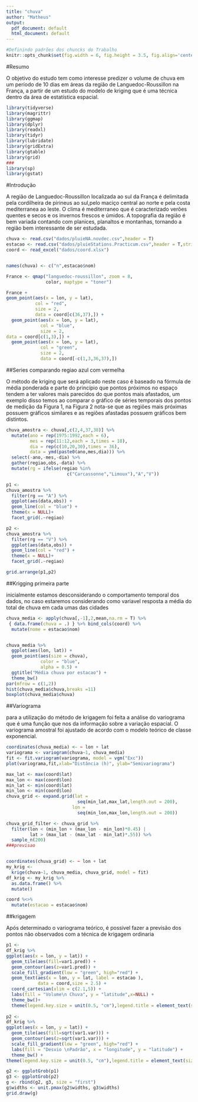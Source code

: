 ```yaml
---
title: "chuva"
author: "Matheus"
output:
  pdf_document: default
  html_document: default
---
```


```r
#Definindo padrões dos chuncks do Trabalho
knitr::opts_chunk$set(fig.width = 6, fig.height = 3.5, fig.align='center', echo=FALSE, warning = FALSE, message = FALSE)
```

#Resumo

O objetivo do estudo tem como interesse predizer o volume de chuva em um período de 10 dias em áreas da  região de Languedoc-Roussillon na França, a partir de um estudo do modelo de kriging que é uma técnica dentro da área de  estatística espacial.



```r
library(tidyverse)
library(magrittr)
library(ggmap)
library(dplyr)
library(readxl)
library(tidyr)
library(lubridate)
library(gridExtra)
library(gtable)
library(grid)
###
library(sp)
library(gstat)
```
#Introdução

  A região de  Languedoc-Roussillon localizada ao sul da França é
delimitada pela cordilheira de pirineus ao sul,pelo maciço central ao norte e pela costa mediterranea ao leste.
 O clima é mediterraneo que é caracterizado verões quentes e secos e os invernos frescos e úmidos.
  A topografia da região é bem variada contando com planices, planaltos e montanhas, tornando a região bem interessante de ser estudada.

```r
chuva <- read.csv("dados/pluieNA.novdec.csv",header = T)
estacao <- read.csv("dados/pluieStations.Practicum.csv",header = T,stringsAsFactors = F)
coord <- read_excel("dados/coord.xlsx")


names(chuva) <- c("n",estacao$nom) 
```


```r
France <- qmap("languedoc-roussillon", zoom = 8, 
               color, maptype = "toner")

France +
geom_point(aes(x = lon, y = lat), 
           col = "red", 
           size = 2, 
           data = coord[c(36,37),]) +
  geom_point(aes(x = lon, y = lat), 
             col = "blue", 
             size = 2,
data = coord[c(1,3),]) +
  geom_point(aes(x = lon, y = lat), 
             col = "green", 
             size = 2, 
             data = coord[-c(1,3,36,37),]) 
```


##Series comparando regiao azul com vermelha

O método de kriging que será aplicado neste caso é baseado na fórmula de média ponderada e parte do princípio que pontos próximos no espaço tendem a ter valores mais parecidos do que pontos mais afastados, um exemplo disso temos ao comparar o gráfico de séries temporais dos pontos de medição da Figura 1, na Figura 2 nota-se
que as regiões mais próximas possuem gráficos similares e as regiões afastadas possuem gráficos bem distintos.


```r
chuva_amostra <- chuva[,c(2,4,37,38)] %>% 
  mutate(ano = rep(1975:1992,each = 6), 
         mes = rep(11:12,each = 3,times = 18),
         dia = rep(c(10,20,30),times = 36),
         data = ymd(paste0(ano,mes,dia))) %>%
  select(-ano,-mes,-dia) %>% 
  gather(regiao,obs,-data) %>% 
  mutate(rg = ifelse(regiao %in%
                       c("Carcassonne","Limoux"),"A","V"))

p1 <- 
chuva_amostra %>%
  filter(rg == "A") %>% 
  ggplot(aes(data,obs)) +
  geom_line(col = "blue") +
  theme(x = NULL)+
  facet_grid(.~regiao)

p2 <- 
chuva_amostra %>%
  filter(rg == "V") %>% 
  ggplot(aes(data,obs)) +
  geom_line(col = "red") +
  theme(x = NULL)+
  facet_grid(.~regiao)

grid.arrange(p1,p2)
```


##Krigging primeira parte

inicialmente estamos desconsiderando  o comportamento temporal dos dados, no caso estaremos considerando como variavel resposta a média do total de chuva em cada umas das cidades

```r
chuva_media <- apply(chuva[,-1],2,mean,na.rm = T) %>%
 { data.frame(chuva = .) } %>% bind_cols(coord) %>%
  mutate(nome = estacao$nom)


chuva_media %>% 
  ggplot(aes(lon, lat)) +
  geom_point(aes(size = chuva), 
             color = "blue",
             alpha = 0.5) + 
  ggtitle("Média chuva por estacao") + 
  theme_bw()
par(mfrow = c(1,2))
hist(chuva_media$chuva,breaks =11)
boxplot(chuva_media$chuva)
```

##Variograma

para a utilização do método de krigagem foi feita a análise do variograma que é uma função que nos da informação sobre a variação espacial.
O variograma amostral foi ajustado de acordo com o  modelo teórico de  classe exponencial.

```r
coordinates(chuva_media) <- ~ lon + lat
variograma <- variogram(chuva~1, chuva_media) 
fit <- fit.variogram(variograma, model = vgm("Exc"))
plot(variograma,fit,xlab="Distância (h)", ylab="Semivariograma")
```



```r
max_lat <- max(coord$lat)
max_lon <- max(coord$lon) 
min_lat <- min(coord$lat)
min_lon <- min(coord$lon)
chuva_grid <- expand.grid(lat =
                           seq(min_lat,max_lat,length.out = 200),
                         lon = 
                           seq(min_lon,max_lon,length.out = 200))

chuva_grid_filter <- chuva_grid %>%
  filter(lon < (min_lon + (max_lon - min_lon)*0.45) |
         lat > (max_lat - (max_lat - min_lat)*.55)) %>% 
  sample_n(200)
###previsao


coordinates(chuva_grid) <- ~ lon + lat
my_krig <- 
  krige(chuva~1, chuva_media, chuva_grid, model = fit)
df_krig <- my_krig %>% 
  as.data.frame() %>% 
  mutate()

coord %<>%
  mutate(estacao = estacao$nom)

```

##krigagem

Após determinado o variograma teórico, é possivel fazer a previsão dos pontos não observados com a técnica de krigagem ordinaria

```r

p1 <-
df_krig %>%
ggplot(aes(x = lon, y = lat)) +
  geom_tile(aes(fill=var1.pred)) +
  geom_contour(aes(z=var1.pred)) +
  scale_fill_gradient(low = "green", high="red") +
  geom_text(aes(x = lon, y = lat, label = estacao ),
            data = coord,size = 2.5) +
  coord_cartesian(xlim = c(2.1,5)) +
  labs(fill = "Volume\n Chuva", y = "latitude",x=NULL) +
  theme_bw()+
  theme(legend.key.size = unit(0.5, "cm"),legend.title = element_text(size = 10))
  
p2 <-
df_krig %>%
ggplot(aes(x = lon, y = lat)) +
  geom_tile(aes(fill=sqrt(var1.var))) +
  geom_contour(aes(z=sqrt(var1.var))) +
  scale_fill_gradient(low = "green", high="red") +
  labs(fill = "Desvio \nPadrâo", x = "longitude", y = "latitude") +
  theme_bw() +
theme(legend.key.size = unit(0.5, "cm"),legend.title = element_text(size = 10))

g2 <- ggplotGrob(p1)
g3 <- ggplotGrob(p2)
g <- rbind(g2, g3, size = "first")
g$widths <- unit.pmax(g2$widths, g3$widths)
grid.draw(g)

```



